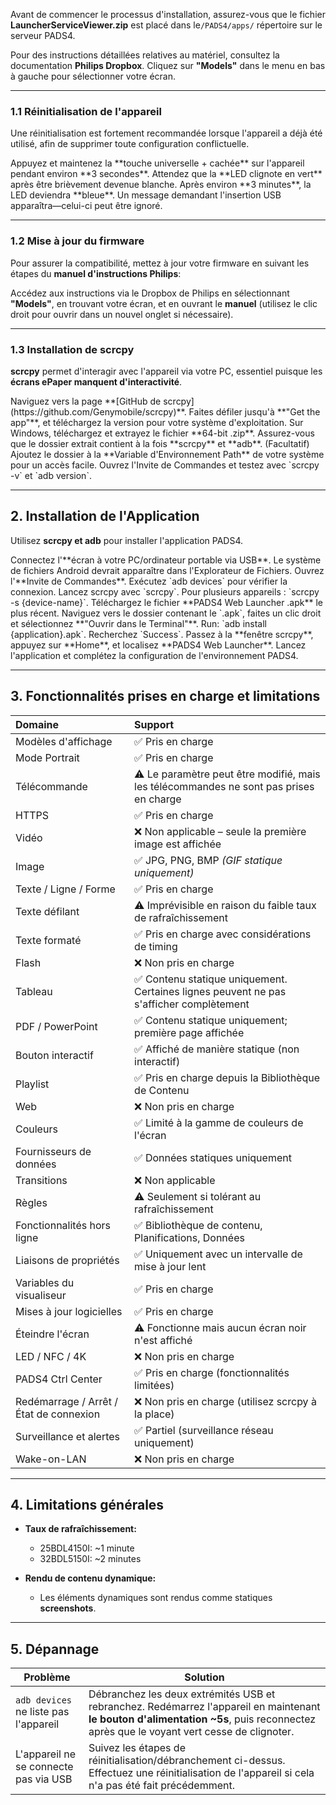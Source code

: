 Avant de commencer le processus d'installation, assurez-vous que le fichier **LauncherServiceViewer.zip** est placé dans le`/PADS4/apps/` répertoire sur le serveur PADS4.

Pour des instructions détaillées relatives au matériel, consultez la documentation **Philips Dropbox**. Cliquez sur **"Models"** dans le menu en bas à gauche pour sélectionner votre écran.

***

### **1.1 Réinitialisation de l'appareil**

Une réinitialisation est fortement recommandée lorsque l'appareil a déjà été utilisé, afin de supprimer toute configuration conflictuelle.

<Steps>
  <Step title="Étape Une">
    Appuyez et maintenez la **touche universelle + cachée** sur l'appareil pendant environ **3 secondes**.
  </Step>

  <Step title="Étape Deux">
    Attendez que la **LED clignote en vert** après être brièvement devenue blanche.
  </Step>

  <Step title="Étape Trois">
    Après environ **3 minutes**, la LED deviendra **bleue**. Un message demandant l'insertion USB apparaîtra—celui-ci peut être ignoré.
  </Step>
</Steps>

***

### **1.2 Mise à jour du firmware**

Pour assurer la compatibilité, mettez à jour votre firmware en suivant les étapes du **manuel d'instructions Philips**:

Accédez aux instructions via le Dropbox de Philips en sélectionnant **"Models"**, en trouvant votre écran, et en ouvrant le **manuel** (utilisez le clic droit pour ouvrir dans un nouvel onglet si nécessaire).

***

### **1.3 Installation de scrcpy**

**scrcpy** permet d'interagir avec l'appareil via votre PC, essentiel puisque les **écrans ePaper manquent d'interactivité**.

<Steps>
  <Step title="Étape Une">
    Naviguez vers la page **[GitHub de scrcpy](https://github.com/Genymobile/scrcpy)**.
  </Step>

  <Step title="Étape Deux">
    Faites défiler jusqu'à **"Get the app"**, et téléchargez la version pour votre système d'exploitation.
  </Step>

  <Step title="Étape Trois">
    Sur Windows, téléchargez et extrayez le fichier **64-bit .zip**.
  </Step>

  <Step title="Étape Quatre">
    Assurez-vous que le dossier extrait contient à la fois **scrcpy** et **adb**.
  </Step>

  <Step title="Étape Cinq">
    (Facultatif) Ajoutez le dossier à la **Variable d'Environnement Path** de votre système pour un accès facile.
  </Step>

  <Step title="Étape Six">
    Ouvrez l'Invite de Commandes et testez avec `scrcpy -v` et `adb version`.
  </Step>
</Steps>

***

## **2. Installation de l'Application**

Utilisez **scrcpy et adb** pour installer l'application PADS4.

<Steps>
  <Step title="Étape Une">
    Connectez l'**écran à votre PC/ordinateur portable via USB**.
  </Step>

  <Step title="Étape Deux">
    Le système de fichiers Android devrait apparaître dans l'Explorateur de Fichiers.
  </Step>

  <Step title="Étape Trois">
    Ouvrez l'**Invite de Commandes**.
  </Step>

  <Step title="Étape Quatre">
    Exécutez `adb devices` pour vérifier la connexion.
  </Step>

  <Step title="Étape Cinq">
    Lancez scrcpy avec `scrcpy`. Pour plusieurs appareils : `scrcpy -s {device-name}`.
  </Step>

  <Step title="Étape Six">
    Téléchargez le fichier **PADS4 Web Launcher .apk** le plus récent.
  </Step>

  <Step title="Étape Sept">
    Naviguez vers le dossier contenant le `.apk`, faites un clic droit et sélectionnez **"Ouvrir dans le Terminal"**.
  </Step>

  <Step title="Étape Huit">
    Run: `adb install {application}.apk`. Recherchez `Success`.
  </Step>

  <Step title="Étape Neuf">
    Passez à la **fenêtre scrcpy**, appuyez sur **Home**, et localisez **PADS4 Web Launcher**.
  </Step>

  <Step title="Étape Dix">
    Lancez l'application et complétez la configuration de l'environnement PADS4.
  </Step>
</Steps>

***

## **3. Fonctionnalités prises en charge et limitations**

| **Domaine**                             | **Support**                                                                            |
| :-------------------------------------- | :------------------------------------------------------------------------------------- |
| Modèles d'affichage                     | ✅ Pris en charge                                                                       |
| Mode Portrait                           | ✅ Pris en charge                                                                       |
| Télécommande                            | ⚠️ Le paramètre peut être modifié, mais les télécommandes ne sont pas prises en charge |
| HTTPS                                   | ✅ Pris en charge                                                                       |
| Vidéo                                   | ❌ Non applicable – seule la première image est affichée                                |
| Image                                   | ✅ JPG, PNG, BMP *(GIF statique uniquement)*                                            |
| Texte / Ligne / Forme                   | ✅ Pris en charge                                                                       |
| Texte défilant                          | ⚠️ Imprévisible en raison du faible taux de rafraîchissement                           |
| Texte formaté                           | ✅ Pris en charge avec considérations de timing                                         |
| Flash                                   | ❌ Non pris en charge                                                                   |
| Tableau                                 | ✅ Contenu statique uniquement. Certaines lignes peuvent ne pas s'afficher complètement |
| PDF / PowerPoint                        | ✅ Contenu statique uniquement; première page affichée                                  |
| Bouton interactif                       | ✅ Affiché de manière statique (non interactif)                                         |
| Playlist                                | ✅ Pris en charge depuis la Bibliothèque de Contenu                                     |
| Web                                     | ❌ Non pris en charge                                                                   |
| Couleurs                                | ✅ Limité à la gamme de couleurs de l'écran                                             |
| Fournisseurs de données                 | ✅ Données statiques uniquement                                                         |
| Transitions                             | ❌ Non applicable                                                                       |
| Règles                                  | ⚠️ Seulement si tolérant au rafraîchissement                                           |
| Fonctionnalités hors ligne              | ✅ Bibliothèque de contenu, Planifications, Données                                     |
| Liaisons de propriétés                  | ✅ Uniquement avec un intervalle de mise à jour lent                                    |
| Variables du visualiseur                | ✅ Pris en charge                                                                       |
| Mises à jour logicielles                | ✅ Pris en charge                                                                       |
| Éteindre l'écran                        | ⚠️ Fonctionne mais aucun écran noir n'est affiché                                      |
| LED / NFC / 4K                          | ❌ Non pris en charge                                                                   |
| PADS4 Ctrl Center                       | ✅ Pris en charge (fonctionnalités limitées)                                            |
| Redémarrage / Arrêt / État de connexion | ❌ Non pris en charge (utilisez scrcpy à la place)                                      |
| Surveillance et alertes                 | ✅ Partiel (surveillance réseau uniquement)                                             |
| Wake-on-LAN                             | ❌ Non pris en charge                                                                   |

***

## **4. Limitations générales**

* **Taux de rafraîchissement:**

  * 25BDL4150I: \~1 minute
  * 32BDL5150I: \~2 minutes

* **Rendu de contenu dynamique:**

  * Les éléments dynamiques sont rendus comme statiques **screenshots**.

***

## **5. Dépannage**

| **Problème**                          | **Solution**                                                                                                                                                                           |
| ------------------------------------- | -------------------------------------------------------------------------------------------------------------------------------------------------------------------------------------- |
| `adb devices` ne liste pas l'appareil | Débranchez les deux extrémités USB et rebranchez. Redémarrez l'appareil en maintenant **le bouton d'alimentation \~5s**, puis reconnectez après que le voyant vert cesse de clignoter. |
| L'appareil ne se connecte pas via USB | Suivez les étapes de réinitialisation/débranchement ci-dessus. Effectuez une réinitialisation de l'appareil si cela n'a pas été fait précédemment.                                     |
